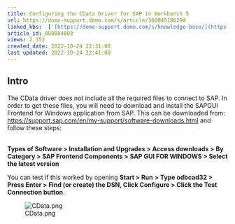 ```yaml
---
title: Configuring the CData Driver for SAP in Workbench 5
url: https://domo-support.domo.com/s/article/360045186294
linked_kbs:  ['[https://domo-support.domo.com/s/knowledge-base/](https://domo-support.domo.com/s/knowledge-base/)', '[https://domo-support.domo.com/s/](https://domo-support.domo.com/s/)', '[https://domo-support.domo.com/s/topic/0TO5w000000ZammGAC](https://domo-support.domo.com/s/topic/0TO5w000000ZammGAC)', '[https://domo-support.domo.com/s/topic/0TO5w000000ZaoPGAS](https://domo-support.domo.com/s/topic/0TO5w000000ZaoPGAS)', '[https://domo-support.domo.com/s/topic/0TO5w000000ZapTGAS](https://domo-support.domo.com/s/topic/0TO5w000000ZapTGAS)', '[https://domo-support.domo.com/s/article/360045186294](https://domo-support.domo.com/s/article/360045186294)', '[https://domo-support.domo.com/s/topic/0TO5w000000ZapTGAS/workbench-5](https://domo-support.domo.com/s/topic/0TO5w000000ZapTGAS/workbench-5)', '[https://domo-support.domo.com/s/article/360043429933](https://domo-support.domo.com/s/article/360043429933)', '[https://domo-support.domo.com/s/article/360043429953](https://domo-support.domo.com/s/article/360043429953)', '[https://domo-support.domo.com/s/article/360042925494](https://domo-support.domo.com/s/article/360042925494)', '[https://domo-support.domo.com/s/article/4408174643607](https://domo-support.domo.com/s/article/4408174643607)', '[https://domo-support.domo.com/s/article/360043429913](https://domo-support.domo.com/s/article/360043429913)', '[https://domo-support.domo.com/s/login/](https://domo-support.domo.com/s/login/)']
article_id: 000004803
views: 2,152
created_date: 2022-10-24 22:31:00
last updated: 2022-10-24 22:41:00
---
```




Intro
-----


The CData driver does not include all the required files to connect to SAP. In order to get these files, you will need to download and install the SAPGUI Frontend for Windows application from SAP. This can be downloaded from: [https://support.sap.com/en/my-support/software-downloads.html](https://support.sap.com/en/my-support/software-downloads.html "https://support.sap.com/en/my-support/software-downloads.html") and follow these steps:  
 


**Types of Software > Installation and Upgrades > Access downloads > By Category > SAP Frontend Components > SAP GUI FOR WINDOWS > Select the latest version**


You can test if this worked by opening **Start > Run** **> Type odbcad32 > Press Enter > Find (or create) the DSN, Click Configure > Click the Test Connection button**.


![CData.png](CData.png)

